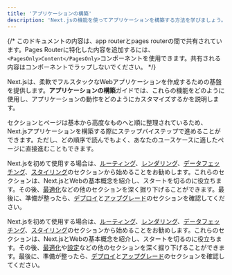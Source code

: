 ```yaml
---
title: 'アプリケーションの構築'
description: 'Next.jsの機能を使ってアプリケーションを構築する方法を学びましょう。'
---
```


{/* このドキュメントの内容は、app routerとpages routerの間で共有されています。Pages Routerに特化した内容を追加するには、`<PagesOnly>Content</PagesOnly>`コンポーネントを使用できます。共有される内容はコンポーネントでラップしないでください。 */}

Next.jsは、柔軟でフルスタックなWebアプリケーションを作成するための基盤を提供します。**アプリケーションの構築**ガイドでは、これらの機能をどのように使用し、アプリケーションの動作をどのようにカスタマイズするかを説明します。

セクションとページは基本から高度なものへと順に整理されているため、Next.jsアプリケーションを構築する際にステップバイステップで進めることができます。ただし、どの順序で読んでもよく、あなたのユースケースに適したページに直接進むこともできます。

<AppOnly>

Next.jsを初めて使用する場合は、[ルーティング](/docs/app/building-your-application/routing)、[レンダリング](/docs/app/building-your-application/rendering)、[データフェッチング](/docs/app/building-your-application/data-fetching)、[スタイリング](/docs/app/building-your-application/styling)のセクションから始めることをお勧めします。これらのセクションは、Next.jsとWebの基本概念を紹介し、スタートを切るのに役立ちます。その後、[最適化](/docs/app/building-your-application/optimizing)などの他のセクションを深く掘り下げることができます。最後に、準備が整ったら、[デプロイ](/docs/app/getting-started/deploying)と[アップグレード](/docs/app/guides/upgrading)のセクションを確認してください。

</AppOnly>

<PagesOnly>

Next.jsを初めて使用する場合は、[ルーティング](https://nextjs.org/docs/canary/pages/building-your-application/routing)、[レンダリング](https://nextjs.org/docs/canary/pages/building-your-application/rendering)、[データフェッチング](https://nextjs.org/docs/canary/pages/building-your-application/data-fetching)、[スタイリング](https://nextjs.org/docs/canary/pages/building-your-application/styling)のセクションから始めることをお勧めします。これらのセクションは、Next.jsとWebの基本概念を紹介し、スタートを切るのに役立ちます。その後、[最適化](https://nextjs.org/docs/canary/pages/building-your-application/optimizing)や[設定](https://nextjs.org/docs/canary/pages/building-your-application/configuring)などの他のセクションを深く掘り下げることができます。最後に、準備が整ったら、[デプロイ](https://nextjs.org/docs/canary/pages/getting-started/deploying)と[アップグレード](https://nextjs.org/docs/canary/pages/guides/upgrading)のセクションを確認してください。

</PagesOnly>
